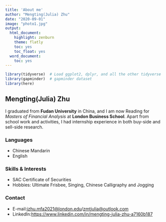 ```yaml
---
title: 'About me'
author: "Mengting(Julia) Zhu"
date: "2020-09-01"
image: "photo1.jpg"
output:
  html_document:
    highlight: zenburn
    theme: flatly
    toc: yes
    toc_float: yes
  word_document:
    toc: yes
---
```



```r
library(tidyverse)  # Load ggplot2, dplyr, and all the other tidyverse packages
library(gapminder)  # gapminder dataset
library(here)
```


## Mengting(Julia) Zhu
I graduated from **Fudan University** in China, and I am now Reading for *Masters of Financial Analysis* at **London Business School**. Apart from school work and activities, I had internship experience in both buy-side and sell-side research.

### Languages
  * Chinese Mandarin
  * English

### Skills & Interests
  * SAC Certificate of Securities
  * Hobbies: Ultimate Frisbee, Singing, Chinese Calligraphy and Jogging
  
### Contact
  * E-mail:<jzhu.mfa2021@london.edu>/<zmtjulia@outlook.com>
  * LinkedIn:<https://www.linkedin.com/in/mengting-julia-zhu-a7160b187>

